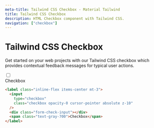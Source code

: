 ```yaml
---
meta-title: Tailwind CSS Checkbox - Material Tailwind
title: Tailwind CSS Checkbox
description: HTML Checkbox component with Tailwind CSS.
navigation: ["checkbox"]
---
```


# Tailwind CSS Checkbox

Get started on your web projects with our Tailwind CSS checkbox which provides contextual feedback messages for typical user actions.
<br/>

<ComponentCard id="checkbox">
<label class="inline-flex items-center mt-3">
  <input
    type="checkbox"
    class="checkbox opacity-0 cursor-pointer absolute z-10"
  />
  <div class="form-check-input"></div>
  <span class="text-gray-700">Checkbox</span>
</label>
</ComponentCard>

```html showLineNumbers
<label class="inline-flex items-center mt-3">
  <input
    type="checkbox"
    class="checkbox opacity-0 cursor-pointer absolute z-10"
  />
  <div class="form-check-input"></div>
  <span class="text-gray-700">Checkbox</span>
</label>
```